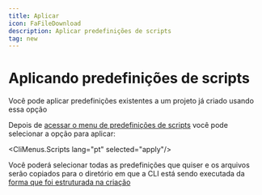 ```yaml
---
title: Aplicar
icon: FaFileDownload
description: Aplicar predefinições de scripts
tag: new
---
```


# Aplicando predefinições de scripts

Você pode aplicar predefinições existentes a um projeto já criado usando essa opção

Depois de [acessar o menu de predefinições de scripts](/docs/presets/scripts/start) você pode selecionar a opção para aplicar:

<CliMenus.Scripts lang="pt" selected="apply"/>

Você poderá selecionar todas as predefinições que quiser e os arquivos serão copiados para o diretório em que a CLI está sendo executada da [forma que foi estruturada na criação](/docs/presets/scripts/new)